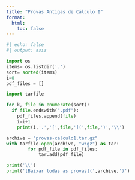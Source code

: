 ```yaml
---
title: "Provas Antigas de Cálculo I"
format:
  html:
    toc: false
---
```


```python
#| echo: false
#| output: asis

import os
items= os.listdir('.')
sort= sorted(items)
i=0
pdf_files = []

import tarfile 

for k, file in enumerate(sort):
  if file.endswith(".pdf"):
    pdf_files.append(file)
    i=i+1
    print(i,'.','[',file,'](',file,')','\\')

archive = "provas-calculo1.tar.gz"
with tarfile.open(archive, "w:gz") as tar:
        for pdf_file in pdf_files:
            tar.add(pdf_file)

print('\\')
print('[Baixar todas as provas](',archive,')')
```

